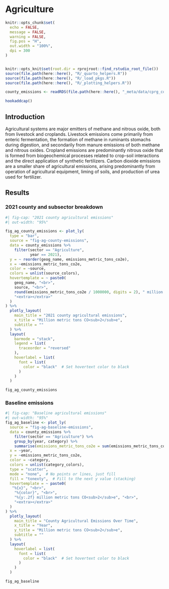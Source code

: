 # Agriculture {#sec-agriculture}
```r
knitr::opts_chunk$set(
  echo = FALSE,
  message = FALSE,
  warning = FALSE,
  fig.pos = "H",
  out.width = "100%",
  dpi = 300
)


knitr::opts_knit$set(root.dir = rprojroot::find_rstudio_root_file())
source(file.path(here::here(), "R/_quarto_helpers.R"))
source(file.path(here::here(), "R/_load_pkgs.R"))
source(file.path(here::here(), "R/_plotting_helpers.R"))

county_emissions <- readRDS(file.path(here::here(), "_meta/data/cprg_county_emissions.RDS"))

hookaddcap()
```

## Introduction

Agricultural systems are major emitters of methane and nitrous oxide, both from livestock and croplands. Livestock emissions come primarily from enteric fermentation, the formation of methane in ruminants stomachs during digestion, and secondarily from manure emissions of both methane and nitrous oxides. Cropland emissions are predominantly nitrous oxide that is formed from biogeochemical processes related to crop-soil interactions and the direct application of synthetic fertilizers. Carbon dioxide emissions are a smaller share of agricultural emissions, arising predominantly from operation of agricultural equipment, liming of soils, and production of urea used for fertilizer.


## Results

### 2021 county and subsector breakdown

```r
#| fig-cap: "2021 county agricultural emissions"
#| out-width: "95%"

fig_ag_county_emissions <- plot_ly(
  type = "bar",
  source = "fig-ag-county-emissions",
  data = county_emissions %>%
    filter(sector == "Agriculture",
           year == 2021),
  y = ~ reorder(geog_name, emissions_metric_tons_co2e),
  x = ~emissions_metric_tons_co2e,
  color = ~source,
  colors = unlist(source_colors),
  hovertemplate = ~ paste0(
    geog_name, "<br>",
    source, "<br>",
    round(emissions_metric_tons_co2e / 1000000, digits = 2), " million metric tons CO<sub>2</sub>e", "<br>",
    "<extra></extra>"
  )
) %>%
  plotly_layout(
    main_title = "2021 county agricultural emissions",
    x_title = "Million metric tons CO<sub>2</sub>e",
    subtitle = ""
  ) %>%
  layout(
    barmode = "stack",
    legend = list(
      traceorder = "reversed"
    ),
    hoverlabel = list(
      font = list(
        color = "black"  # Set hovertext color to black
      )
    )
  )

fig_ag_county_emissions
```


### Baseline emissions

```r
#| fig-cap: "Baseline agricultural emissions"
#| out-width: "95%"
fig_ag_baseline <- plot_ly(
  source = "fig-ag-baseline-emissions",
  data = county_emissions %>%
    filter(sector == "Agriculture") %>% 
    group_by(year, category) %>% 
    summarise(emissions_metric_tons_co2e = sum(emissions_metric_tons_co2e)),
  x = ~year,
  y = ~emissions_metric_tons_co2e,
  color = ~category,
  colors = unlist(category_colors),
  type = "scatter",
  mode = "none",  # No points or lines, just fill
  fill = "tonexty",  # Fill to the next y value (stacking)
  hovertemplate = ~ paste0(
   "%{x}", "<br>",
    "%{color}", "<br>",
    "%{y:.2f} million metric tons CO<sub>2</sub>e", "<br>",
    "<extra></extra>"
  )
) %>%
  plotly_layout(
    main_title = "County Agricultural Emissions Over Time",
    x_title = "Year",
    y_title = "Million metric tons CO<sub>2</sub>e",
    subtitle = ""
  ) %>%
  layout(
    hoverlabel = list(
      font = list(
        color = "black"  # Set hovertext color to black
      )
    )
  )

fig_ag_baseline
```

